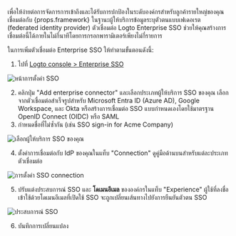 เพื่อให้ง่ายต่อการจัดการการเข้าถึงและได้รับการปกป้องในระดับองค์กรสำหรับลูกค้ารายใหญ่ของคุณ เชื่อมต่อกับ {props.framework} ในฐานะผู้ให้บริการข้อมูลระบุตัวตนแบบเฟเดอเรต (federated identity provider) ตัวเชื่อมต่อ Logto Enterprise SSO ช่วยให้คุณสร้างการเชื่อมต่อนี้ได้ภายในไม่กี่นาทีโดยการกรอกพารามิเตอร์เพียงไม่กี่รายการ

ในการเพิ่มตัวเชื่อมต่อ Enterprise SSO ให้ทำตามขั้นตอนดังนี้:

1. ไปที่ [Logto console > Enterprise SSO](https://cloud.logto.io/to/enterprise-sso)

<img src="/img/tutorial/sso-page.png" alt="หน้าการตั้งค่า SSO" />

2. คลิกปุ่ม "Add enterprise connector" และเลือกประเภทผู้ให้บริการ SSO ของคุณ เลือกจากตัวเชื่อมต่อสำเร็จรูปสำหรับ Microsoft Entra ID (Azure AD), Google Workspace, และ Okta หรือสร้างการเชื่อมต่อ SSO แบบกำหนดเองโดยใช้มาตรฐาน OpenID Connect (OIDC) หรือ SAML
3. กำหนดชื่อที่ไม่ซ้ำกัน (เช่น SSO sign-in for Acme Company)

<img src="/img/tutorial/select-your-sso-provider.png" alt="เลือกผู้ให้บริการ SSO ของคุณ" />

4. ตั้งค่าการเชื่อมต่อกับ IdP ของคุณในแท็บ "Connection" ดูคู่มือด้านบนสำหรับแต่ละประเภทตัวเชื่อมต่อ

<img src="/img/tutorial/sso-connection-settings.png" alt="การตั้งค่า SSO connection" />

5. ปรับแต่งประสบการณ์ SSO และ **โดเมนอีเมล** ขององค์กรในแท็บ "Experience" ผู้ใช้ที่ลงชื่อเข้าใช้ด้วยโดเมนอีเมลที่เปิดใช้ SSO จะถูกเปลี่ยนเส้นทางไปยังการยืนยันตัวตน SSO

<img src="/img/tutorial/sso-experience-settings.png" alt="ประสบการณ์ SSO" />

6. บันทึกการเปลี่ยนแปลง
